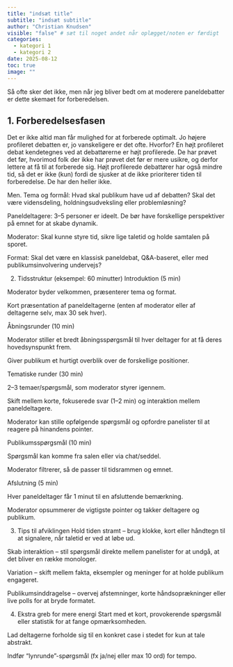 ```yaml
---
title: "indsæt title"
subtitle: "indsæt subtitle"
author: "Christian Knudsen"
visible: "false" # sæt til noget andet når oplægget/noten er færdigt
categories:
  - kategori 1
  - kategori 2
date: 2025-08-12
toc: true
image: ""
---
```


Så ofte sker det ikke, men når jeg bliver bedt om at moderere paneldebatter
er dette skemaet for forberedelsen.



## 1. Forberedelsesfasen

Det er ikke altid man får mulighed for at forberede optimalt. Jo højere profileret
debatten er, jo vanskeligere er det ofte. Hvorfor? En højt profileret debat 
kendetegnes ved at debattørerne er højt profilerede. De har prøvet det før, 
hvorimod folk der ikke har prøvet det før er mere usikre, og derfor lettere at få
til at forberede sig. Højt profilerede debattører har også mindre tid, så det er
ikke (kun) fordi de sjusker at de ikke prioriterer tiden til forberedelse. De har 
den heller ikke.

Men. 
Tema og formål: Hvad skal publikum have ud af debatten? Skal det være vidensdeling, holdningsudveksling eller problemløsning?

Paneldeltagere: 3–5 personer er ideelt. De bør have forskellige perspektiver på emnet for at skabe dynamik.

Moderator: Skal kunne styre tid, sikre lige taletid og holde samtalen på sporet.

Format: Skal det være en klassisk paneldebat, Q&A-baseret, eller med publikumsinvolvering undervejs?

2. Tidsstruktur (eksempel: 60 minutter)
Introduktion (5 min)

Moderator byder velkommen, præsenterer tema og format.

Kort præsentation af paneldeltagerne (enten af moderator eller af deltagerne selv, max 30 sek hver).

Åbningsrunder (10 min)

Moderator stiller et bredt åbningsspørgsmål til hver deltager for at få deres hovedsynspunkt frem.

Giver publikum et hurtigt overblik over de forskellige positioner.

Tematiske runder (30 min)

2–3 temaer/spørgsmål, som moderator styrer igennem.

Skift mellem korte, fokuserede svar (1–2 min) og interaktion mellem paneldeltagere.

Moderator kan stille opfølgende spørgsmål og opfordre panelister til at reagere på hinandens pointer.

Publikumsspørgsmål (10 min)

Spørgsmål kan komme fra salen eller via chat/seddel.

Moderator filtrerer, så de passer til tidsrammen og emnet.

Afslutning (5 min)

Hver paneldeltager får 1 minut til en afsluttende bemærkning.

Moderator opsummerer de vigtigste pointer og takker deltagere og publikum.

3. Tips til afviklingen
Hold tiden stramt – brug klokke, kort eller håndtegn til at signalere, når taletid er ved at løbe ud.

Skab interaktion – stil spørgsmål direkte mellem panelister for at undgå, at det bliver en række monologer.

Variation – skift mellem fakta, eksempler og meninger for at holde publikum engageret.

Publikumsinddragelse – overvej afstemninger, korte håndsoprækninger eller live polls for at bryde formatet.

4. Ekstra greb for mere energi
Start med et kort, provokerende spørgsmål eller statistik for at fange opmærksomheden.

Lad deltagerne forholde sig til en konkret case i stedet for kun at tale abstrakt.

Indfør “lynrunde”-spørgsmål (fx ja/nej eller max 10 ord) for tempo.